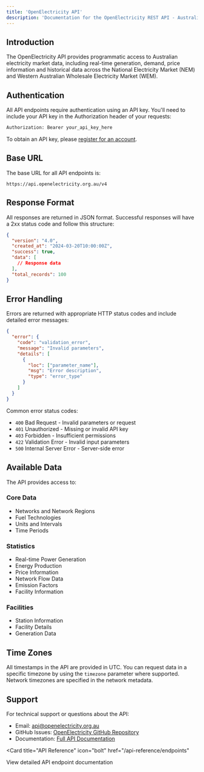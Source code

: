 ```yaml
---
title: 'OpenElectricity API'
description: 'Documentation for the OpenElectricity REST API - Australian Electricity Market Data'
---
```


## Introduction

The OpenElectricity API provides programmatic access to Australian electricity market data, including real-time generation, demand, price information and historical data across the National Electricity Market (NEM) and Western Australian Wholesale Electricity Market (WEM).

## Authentication

All API endpoints require authentication using an API key. You'll need to include your API key in the Authorization header of your requests:

```bash
Authorization: Bearer your_api_key_here
```

To obtain an API key, please [register for an account](https://platform.openelectricity.org.au).

## Base URL

The base URL for all API endpoints is:

```
https://api.openelectricity.org.au/v4
```

## Response Format

All responses are returned in JSON format. Successful responses will have a 2xx status code and follow this structure:

```json
{
  "version": "4.0",
  "created_at": "2024-03-20T10:00:00Z",
  "success": true,
  "data": [
    // Response data
  ],
  "total_records": 100
}
```

## Error Handling

Errors are returned with appropriate HTTP status codes and include detailed error messages:

```json
{
  "error": {
    "code": "validation_error",
    "message": "Invalid parameters",
    "details": [
      {
        "loc": ["parameter_name"],
        "msg": "Error description",
        "type": "error_type"
      }
    ]
  }
}
```

Common error status codes:

- `400` Bad Request - Invalid parameters or request
- `401` Unauthorized - Missing or invalid API key
- `403` Forbidden - Insufficient permissions
- `422` Validation Error - Invalid input parameters
- `500` Internal Server Error - Server-side error

## Available Data

The API provides access to:

### Core Data
- Networks and Network Regions
- Fuel Technologies
- Units and Intervals
- Time Periods

### Statistics
- Real-time Power Generation
- Energy Production
- Price Information
- Network Flow Data
- Emission Factors
- Facility Information

### Facilities
- Station Information
- Facility Details
- Generation Data

## Time Zones

All timestamps in the API are provided in UTC. You can request data in a specific timezone by using the `timezone` parameter where supported. Network timezones are specified in the network metadata.

## Support

For technical support or questions about the API:

- Email: api@openelectricity.org.au
- GitHub Issues: [OpenElectricity GitHub Repository](https://github.com/openelectricity/openelectricity)
- Documentation: [Full API Documentation](https://docs.openelectricity.org.au)

<Card
  title="API Reference"
  icon="bolt"
  href="/api-reference/endpoints"
>
  View detailed API endpoint documentation
</Card>
